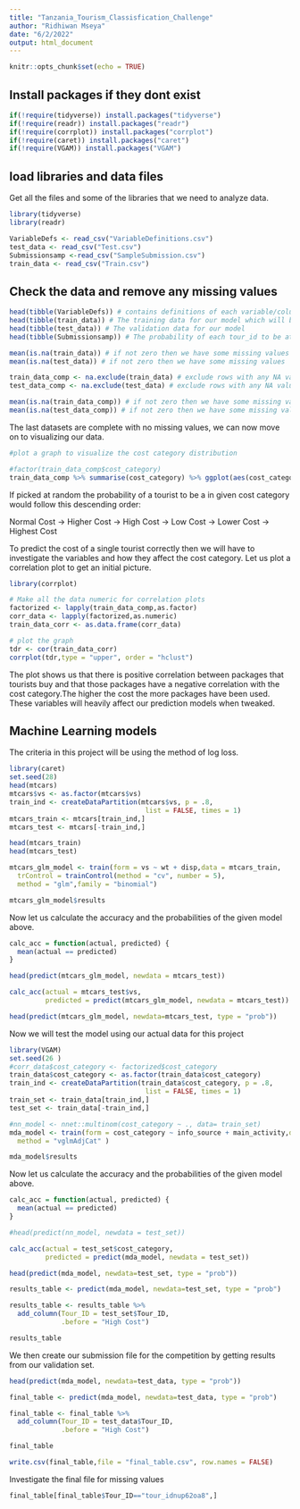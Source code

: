 ```yaml
---
title: "Tanzania_Tourism_Classisfication_Challenge"
author: "Ridhiwan Mseya"
date: "6/2/2022"
output: html_document
---
```


```r
knitr::opts_chunk$set(echo = TRUE)
```

## Install packages if they dont exist

```r
if(!require(tidyverse)) install.packages("tidyverse")
if(!require(readr)) install.packages("readr")
if(!require(corrplot)) install.packages("corrplot")
if(!require(caret)) install.packages("caret")
if(!require(VGAM)) install.packages("VGAM")

```

## load libraries and data files

  Get all the files and some of the libraries that we need to analyze data.
```r
library(tidyverse)
library(readr)

VariableDefs <- read_csv("VariableDefinitions.csv")
test_data <- read_csv("Test.csv")
Submissionsamp <-read_csv("SampleSubmission.csv")
train_data <- read_csv("Train.csv")
```

## Check the data and remove any missing values


```r
head(tibble(VariableDefs)) # contains definitions of each variable/column in our data
head(tibble(train_data)) # The training data for our model which will be split into test and train
head(tibble(test_data)) # The validation data for our model
head(tibble(Submissionsamp)) # The probability of each tour_id to be at a given category.

mean(is.na(train_data)) # if not zero then we have some missing values
mean(is.na(test_data)) # if not zero then we have some missing values

train_data_comp <- na.exclude(train_data) # exclude rows with any NA values
test_data_comp <- na.exclude(test_data) # exclude rows with any NA values

mean(is.na(train_data_comp)) # if not zero then we have some missing values
mean(is.na(test_data_comp)) # if not zero then we have some missing values

```
  The last datasets are complete with no missing values, we can now move on to visualizing our data.
  
```r
#plot a graph to visualize the cost category distribution

#factor(train_data_comp$cost_category)
train_data_comp %>% summarise(cost_category) %>% ggplot(aes(cost_category)) + geom_histogram(stat = "count")

```

  If picked at random the probability of a tourist to be a in given cost category would follow this descending order:
  
  Normal Cost -> Higher Cost -> High Cost -> Low Cost -> Lower Cost -> Highest Cost
  
  To predict the cost of a single tourist correctly then we will have to investigate the variables and how they affect the cost category. Let us plot a correlation plot to get an initial picture.
  
```r
library(corrplot)

# Make all the data numeric for correlation plots
factorized <- lapply(train_data_comp,as.factor)
corr_data <- lapply(factorized,as.numeric)
train_data_corr <- as.data.frame(corr_data)

# plot the graph
tdr <- cor(train_data_corr)
corrplot(tdr,type = "upper", order = "hclust")
```

  The plot shows us that there is positive correlation between packages that tourists buy and that those packages have a negative correlation with the cost category.The higher the cost the more packages have been used. These variables will heavily affect our prediction models when tweaked.
  

## Machine Learning models

  The criteria in this project will be using the method of log loss.
  
```r
library(caret)
set.seed(28)
head(mtcars)
mtcars$vs <- as.factor(mtcars$vs)
train_ind <- createDataPartition(mtcars$vs, p = .8, 
                                  list = FALSE, times = 1)
mtcars_train <- mtcars[train_ind,]
mtcars_test <- mtcars[-train_ind,]

head(mtcars_train)
head(mtcars_test)

mtcars_glm_model <- train(form = vs ~ wt + disp,data = mtcars_train,
  trControl = trainControl(method = "cv", number = 5),
  method = "glm",family = "binomial")

mtcars_glm_model$results

```

  Now let us calculate the accuracy and the probabilities of the given model above.
  
```r
calc_acc = function(actual, predicted) {
  mean(actual == predicted)
}

head(predict(mtcars_glm_model, newdata = mtcars_test))

calc_acc(actual = mtcars_test$vs,
         predicted = predict(mtcars_glm_model, newdata = mtcars_test))

head(predict(mtcars_glm_model, newdata=mtcars_test, type = "prob"))


```

  Now we will  test the model using our actual data for this project
  
  
```r
library(VGAM)
set.seed(26 )
#corr_data$cost_category <- factorized$cost_category
train_data$cost_category <- as.factor(train_data$cost_category)
train_ind <- createDataPartition(train_data$cost_category, p = .8, 
                                  list = FALSE, times = 1)
train_set <- train_data[train_ind,]
test_set <- train_data[-train_ind,]

#nn_model <- nnet::multinom(cost_category ~ ., data= train_set)
mda_model <- train(form = cost_category ~ info_source + main_activity,data = train_set,trControl = trainControl(method = "cv", number = 5),
  method = "vglmAdjCat" )

mda_model$results

```

  Now let us calculate the accuracy and the probabilities of the given model above.
  
```r
calc_acc = function(actual, predicted) {
  mean(actual == predicted)
}

#head(predict(nn_model, newdata = test_set))

calc_acc(actual = test_set$cost_category,
         predicted = predict(mda_model, newdata = test_set))

head(predict(mda_model, newdata=test_set, type = "prob"))

results_table <- predict(mda_model, newdata=test_set, type = "prob")

results_table <- results_table %>%
  add_column(Tour_ID = test_set$Tour_ID,
             .before = "High Cost") 

results_table


```
  We then create our submission file for the competition by getting results from our validation set.
  
```r

head(predict(mda_model, newdata=test_data, type = "prob"))

final_table <- predict(mda_model, newdata=test_data, type = "prob")

final_table <- final_table %>%
  add_column(Tour_ID = test_data$Tour_ID,
             .before = "High Cost") 

final_table

write.csv(final_table,file = "final_table.csv", row.names = FALSE)


```
  Investigate the final file for missing values
  
```r
final_table[final_table$Tour_ID=="tour_idnup62oa8",]

```

